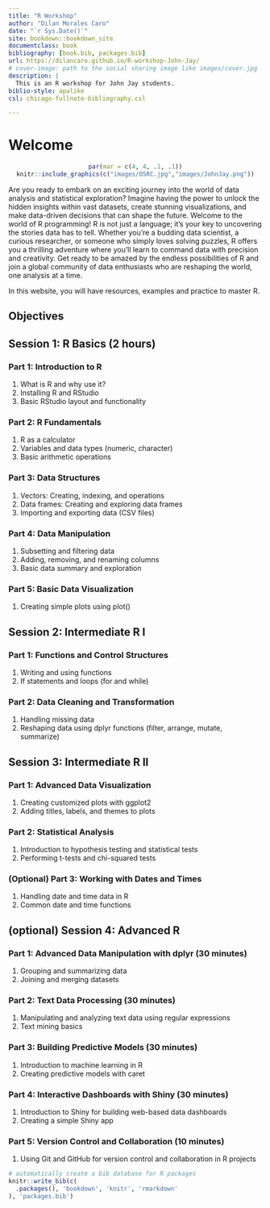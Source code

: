```yaml
--- 
title: "R Workshop"
author: "Dilan Morales Caro"
date: "`r Sys.Date()`"
site: bookdown::bookdown_site
documentclass: book
bibliography: [book.bib, packages.bib]
url: https://dilancaro.github.io/R-workshop-John-Jay/
# cover-image: path to the social sharing image like images/cover.jpg
description: |
  This is an R workshop for John Jay students.
biblio-style: apalike
csl: chicago-fullnote-bibliography.csl

---
```


# Welcome {-}
<center>
```r
par(mar = c(4, 4, .1, .1))
knitr::include_graphics(c("images/OSRC.jpg","images/JohnJay.png"))
``` 
</center>

Are you ready to embark on an exciting journey into the world of data analysis and statistical exploration? Imagine having the power to unlock the hidden insights within vast datasets, create stunning visualizations, and make data-driven decisions that can shape the future. Welcome to the world of R programming! R is not just a language; it's your key to uncovering the stories data has to tell. Whether you're a budding data scientist, a curious researcher, or someone who simply loves solving puzzles, R offers you a thrilling adventure where you'll learn to command data with precision and creativity. Get ready to be amazed by the endless possibilities of R and join a global community of data enthusiasts who are reshaping the world, one analysis at a time.

In this website, you will have resources, examples and practice to master R.

## Objectives {-}


## Session 1: R Basics (2 hours) {-}

### Part 1: Introduction to R  {-}
1. What is R and why use it?
1. Installing R and RStudio
1. Basic RStudio layout and functionality

### Part 2: R Fundamentals {-}
1. R as a calculator
1. Variables and data types (numeric, character)
1. Basic arithmetic operations

### Part 3: Data Structures  {-}
1. Vectors: Creating, indexing, and operations
1. Data frames: Creating and exploring data frames
1. Importing and exporting data (CSV files)

### Part 4: Data Manipulation {-}
1. Subsetting and filtering data
1. Adding, removing, and renaming columns
1. Basic data summary and exploration

### Part 5: Basic Data Visualization {-}
1. Creating simple plots using plot()

## Session 2: Intermediate R I {-}

### Part 1: Functions and Control Structures {-}

1. Writing and using functions
1. If statements and loops (for and while)

### Part 2: Data Cleaning and Transformation{-}
1. Handling missing data
1. Reshaping data using dplyr functions (filter, arrange, mutate, summarize)

## Session 3: Intermediate R II {-}

### Part 1: Advanced Data Visualization {-}

1. Creating customized plots with ggplot2
1. Adding titles, labels, and themes to plots

### Part 2: Statistical Analysis  {-}

1. Introduction to hypothesis testing and statistical tests
1. Performing t-tests and chi-squared tests

### (Optional) Part 3: Working with Dates and Times  {-}

1. Handling date and time data in R
1. Common date and time functions

## (optional) Session 4: Advanced R {-}

### Part 1: Advanced Data Manipulation with dplyr (30 minutes) {-}

1. Grouping and summarizing data
1. Joining and merging datasets

### Part 2: Text Data Processing (30 minutes) {-}

1. Manipulating and analyzing text data using regular expressions
1. Text mining basics

### Part 3: Building Predictive Models (30 minutes) {-}

1. Introduction to machine learning in R
1. Creating predictive models with caret

### Part 4: Interactive Dashboards with Shiny (30 minutes) {-}

1. Introduction to Shiny for building web-based data dashboards
1. Creating a simple Shiny app

### Part 5: Version Control and Collaboration (10 minutes) {-}

1. Using Git and GitHub for version control and collaboration in R projects


```r
# automatically create a bib database for R packages
knitr::write_bib(c(
  .packages(), 'bookdown', 'knitr', 'rmarkdown'
), 'packages.bib')
```

